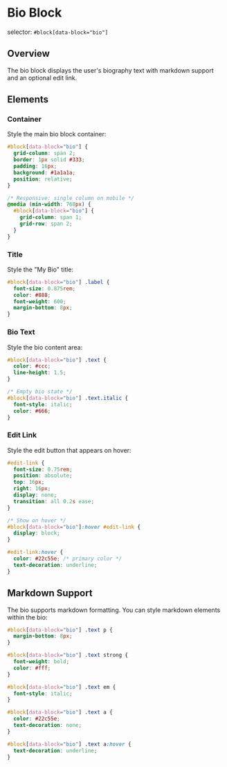 # Bio Block

selector: `#block[data-block="bio"]`

## Overview

The bio block displays the user's biography text with markdown support and an optional edit link.

## Elements

### Container

Style the main bio block container:

```css
#block[data-block="bio"] {
  grid-column: span 2;
  border: 1px solid #333;
  padding: 16px;
  background: #1a1a1a;
  position: relative;
}

/* Responsive: single column on mobile */
@media (min-width: 768px) {
  #block[data-block="bio"] {
    grid-column: span 1;
    grid-row: span 2;
  }
}
```

### Title

Style the "My Bio" title:

```css
#block[data-block="bio"] .label {
  font-size: 0.875rem;
  color: #888;
  font-weight: 600;
  margin-bottom: 8px;
}
```

### Bio Text

Style the bio content area:

```css
#block[data-block="bio"] .text {
  color: #ccc;
  line-height: 1.5;
}

/* Empty bio state */
#block[data-block="bio"] .text.italic {
  font-style: italic;
  color: #666;
}
```

### Edit Link

Style the edit button that appears on hover:

```css
#edit-link {
  font-size: 0.75rem;
  position: absolute;
  top: 16px;
  right: 16px;
  display: none;
  transition: all 0.2s ease;
}

/* Show on hover */
#block[data-block="bio"]:hover #edit-link {
  display: block;
}

#edit-link:hover {
  color: #22c55e; /* primary color */
  text-decoration: underline;
}
```

## Markdown Support

The bio supports markdown formatting. You can style markdown elements within the bio:

```css
#block[data-block="bio"] .text p {
  margin-bottom: 8px;
}

#block[data-block="bio"] .text strong {
  font-weight: bold;
  color: #fff;
}

#block[data-block="bio"] .text em {
  font-style: italic;
}

#block[data-block="bio"] .text a {
  color: #22c55e;
  text-decoration: none;
}

#block[data-block="bio"] .text a:hover {
  text-decoration: underline;
}
```

